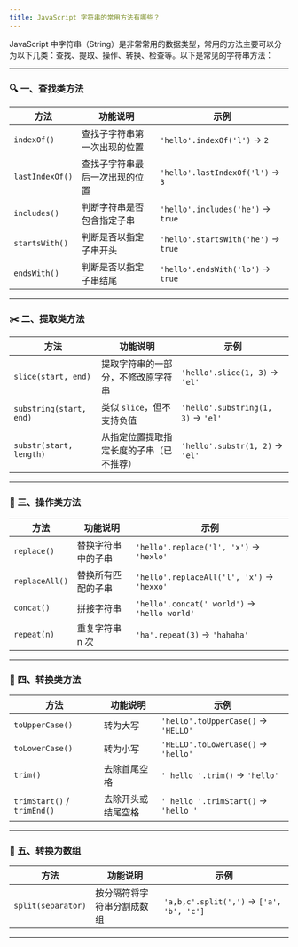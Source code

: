 ```yaml
---
title: JavaScript 字符串的常用方法有哪些？
---
```


JavaScript 中字符串（String）是非常常用的数据类型，常用的方法主要可以分为以下几类：查找、提取、操作、转换、检查等。以下是常见的字符串方法：

---

### 🔍 一、查找类方法

| 方法              | 功能说明            | 示例                                  |
| --------------- | --------------- | ----------------------------------- |
| `indexOf()`     | 查找子字符串第一次出现的位置  | `'hello'.indexOf('l')` → `2`        |
| `lastIndexOf()` | 查找子字符串最后一次出现的位置 | `'hello'.lastIndexOf('l')` → `3`    |
| `includes()`    | 判断字符串是否包含指定子串   | `'hello'.includes('he')` → `true`   |
| `startsWith()`  | 判断是否以指定子串开头     | `'hello'.startsWith('he')` → `true` |
| `endsWith()`    | 判断是否以指定子串结尾     | `'hello'.endsWith('lo')` → `true`   |

---

### ✂️ 二、提取类方法

| 方法                      | 功能说明                 | 示例                                 |
| ----------------------- | -------------------- | ---------------------------------- |
| `slice(start, end)`     | 提取字符串的一部分，不修改原字符串    | `'hello'.slice(1, 3)` → `'el'`     |
| `substring(start, end)` | 类似 `slice`，但不支持负值    | `'hello'.substring(1, 3)` → `'el'` |
| `substr(start, length)` | 从指定位置提取指定长度的子串（已不推荐） | `'hello'.substr(1, 2)` → `'el'`    |

---

### 🧩 三、操作类方法

| 方法             | 功能说明      | 示例                                           |
| -------------- | --------- | -------------------------------------------- |
| `replace()`    | 替换字符串中的子串 | `'hello'.replace('l', 'x')` → `'hexlo'`      |
| `replaceAll()` | 替换所有匹配的子串 | `'hello'.replaceAll('l', 'x')` → `'hexxo'`   |
| `concat()`     | 拼接字符串     | `'hello'.concat(' world')` → `'hello world'` |
| `repeat(n)`    | 重复字符串 n 次 | `'ha'.repeat(3)` → `'hahaha'`                |

---

### 🔁 四、转换类方法

| 方法                          | 功能说明      | 示例                                   |
| --------------------------- | --------- | ------------------------------------ |
| `toUpperCase()`             | 转为大写      | `'hello'.toUpperCase()` → `'HELLO'`  |
| `toLowerCase()`             | 转为小写      | `'HELLO'.toLowerCase()` → `'hello'`  |
| `trim()`                    | 去除首尾空格    | `' hello '.trim()` → `'hello'`       |
| `trimStart()` / `trimEnd()` | 去除开头或结尾空格 | `' hello '.trimStart()` → `'hello '` |

---

### 🔄 五、转换为数组

| 方法                 | 功能说明          | 示例                                       |
| ------------------ | ------------- | ---------------------------------------- |
| `split(separator)` | 按分隔符将字符串分割成数组 | `'a,b,c'.split(',')` → `['a', 'b', 'c']` |

---

